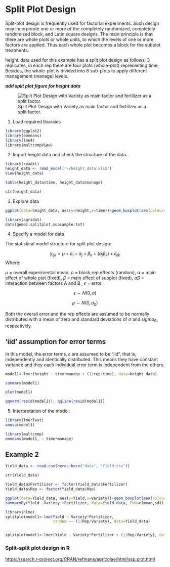 # Split Plot Design

Split-plot design is frequently used for factorial experiments. Such design may incorporate one or more of the completely randomized, completely randomized block, and Latin square designs. The main principle is that there are whole plots or whole units, to which the levels of one or more factors are applied. Thus each whole plot becomes a block for the subplot treatments.

height_data used for this example has a split plot design as follows: 3 replicates, in each rep there are four plots (whole-plot) representing time; Besides, the whole-plot is divided into 8 sub-plots to apply different management (manage) levels.

***add split plot figure for height data***

![Split Plot Design with Variety as main factor and fertilizer as a split factor.](images/split_plot_image1.png)

1.  Load required libaraies

```r
library(ggplot2)
library(emmeans)
library(lme4)
library(multcompView)
```

2.  Import height data and check the structure of the data.

```r
library(readxl)
height_data <- read_excel("~/height_data.xlsx")
View(height_data)

table(height_data$time, height_data$manage)

str(height_data)

```

3.  Explore data

```r
ggplot(data=height_data, aes(y=height,x=time))+geom_boxplot(aes(colour=manage))
```

```r
library(agridat)
data(gomez.splitplot.subsample.txt)
```

4.  Specify a model for data

The statistical model structure for split plot design:

$$y_{ijk} = \mu + \rho_i +  \alpha_j + \beta_k + (\alpha_j\beta_k) + \epsilon_{ijk}$$ Where:

$\mu$ = overall experimental mean, $\rho$ = block,rep effects (random), $\alpha$ = main effect of whole plot (fixed), $\beta$ = main effect of subplot (fixed), $\alpha$$\beta$ = interaction between factors A and B , $\epsilon$ = error.

$$ \epsilon \sim N(0, \sigma)$$

$$ \rho \sim N(0, \sigma_b)$$

Both the overall error and the rep effects are assumed to be normally distributed with a mean of zero and standard deviations of $\sigma$ and $sigma_B$, respectively.

## 'iid' assumption for error terms

In this model, the error terms, $\epsilon$ are assumed to be "iid", that is, independently and identically distributed. This means they have constant variance and they each individual error term is independent from the others.

```r
model1<-lmer(height ~ time*manage + (1|rep/time), data=height_data)

summary(model1)

```

```r
plot(model1)

qqnorm(resid(model1)); qqline(resid(model1))
```

5.  Interpretation of the model:

```r
library(lmerTest)
anova(model1)
```

```r
library(multcomp)
emmeans(model1, ~ time*manage)
```

## Example 2

```r
Yield_data <- read.csv(here::here("data", "Yield.csv"))
```

```r
str(Yield_data)
```

```r
Yield_data$Fertilizer <- factor(Yield_data$Fertilizer)
Yield_data$Rep <- factor(Yield_data$Rep)
```

```r
ggplot(data=Yield_data, aes(y=Yield,x=Variety))+geom_boxplot(aes(colour=Fertilizer))
summaryBy(Yield ~Variety +Fertilizer, data=Yield_data, FUN=c(mean,sd))
```

```r
library(nlme)
splitplotmodel1<-lme(Yield ~ Variety*Fertilizer,
                     random =~ (1|Rep/Variety), data=Yield_data)


splitplotmodel1<-lmer(Yield ~ Variety*Fertilizer + (1|Rep/Variety), data=Yield_data)
```

### Split-split plot design in R

<https://search.r-project.org/CRAN/refmans/agricolae/html/ssp.plot.html>

```r

```
